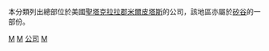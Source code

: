 本分類列出總部位於美國[[聖塔克拉拉郡|聖塔克拉拉郡]][[米尔皮塔斯_(加利福尼亚州)|米爾皮塔斯]]的公司，該地區亦屬於[[矽谷|矽谷]]的一部份。

[[Category:聖塔克拉拉郡公司|M]]
[[Category:矽谷公司|M]]
[[Category:米爾皮塔斯|公司]]
[[Category:加利福尼亞州各城市公司|M]]